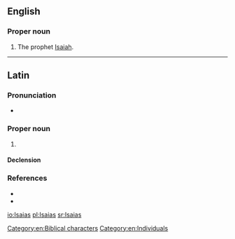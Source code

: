 ==English==

===Proper noun===
{{en-proper noun}}

# The prophet [[Isaiah]].

[[Category:en:Biblical characters]]
[[Category:en:Individuals]]

----

==Latin==

===Pronunciation===
* {{a|Classical}} {{IPA|/iːˈsaː.i.aːs/|lang=la}}

===Proper noun===
{{la-proper noun|Īsāiās||Īsāiae|m|first}}

# {{label|la|Vulgate spelling}} {{alternative spelling of|Ēsāiās|lang=la}}

====Declension====
{{la-decl-1st-Greek-Ma|num=sg|Īsāi}}

===References===
* {{R:L&S|Īsaias}}
* {{R:Gaffiot|Isāĭās|p=860/1}}

[[io:Isaias]]
[[pl:Isaias]]
[[sr:Isaias]]